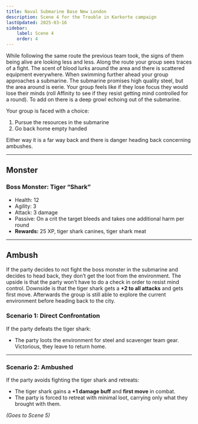 ```yaml
---
title: Naval Submarine Base New London
description: Scene 4 for the Trouble in Karkorte campaign
lastUpdated: 2025-03-16
sidebar:
    label: Scene 4
    order: 4
---
```


While following the same route the previous team took, the signs of them being alive are looking less and less. Along the route your group sees traces of a fight. The scent of blood lurks around the area and there is scattered equipment everywhere. When swimming further ahead your group approaches a submarine. The submarine promises high quality steel, but the area around is eerie. Your group feels like if they lose focus they would lose their minds (roll Affinity to see if they resist getting mind controlled for a round). To add on there is a deep growl echoing out of the submarine.

Your group is faced with a choice:

1. Pursue the resources in the submarine
2. Go back home empty handed

Either way it is a far way back and there is danger heading back concerning ambushes.

---

## Monster

### **Boss Monster: Tiger “Shark”**

-   Health: 12
-   Agility: 3
-   Attack: 3 damage
-   Passive: On a crit the target bleeds and takes one additional harm per round
-   **Rewards:** 25 XP, tiger shark canines, tiger shark meat

---

## Ambush

If the party decides to not fight the boss monster in the submarine and decides to head back, they don’t get the loot from the environment.
The upside is that the party won’t have to do a check in order to resist mind control. Downside is that the tiger shark gets a **+2 to all attacks** and gets first move.
Afterwards the group is still able to explore the current environment before heading back to the city.

### Scenario 1: Direct Confrontation

If the party defeats the tiger shark:

-   The party loots the environment for steel and scavenger team gear. Victorious, they leave to return home.

---

### Scenario 2: Ambushed

If the party avoids fighting the tiger shark and retreats:

-   The tiger shark gains a **+1 damage buff** and **first move** in combat.
-   The party is forced to retreat with minimal loot, carrying only what they brought with them.

_(Goes to Scene 5)_
